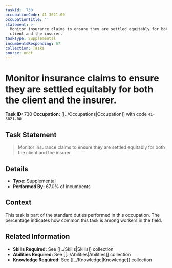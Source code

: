 ```yaml
---
taskId: '730'
occupationCode: 41-3021.00
occupationTitle: ''
statement: >-
  Monitor insurance claims to ensure they are settled equitably for both the
  client and the insurer.
taskType: Supplemental
incumbentsResponding: 67
collection: Tasks
source: onet
---
```

# Monitor insurance claims to ensure they are settled equitably for both the client and the insurer.

**Task ID:** 730
**Occupation:** [[../Occupations|Occupation]] with code `41-3021.00`

## Task Statement

> Monitor insurance claims to ensure they are settled equitably for both the client and the insurer.

## Details

- **Type:** Supplemental
- **Performed By:** 67.0% of incumbents

## Context

This task is part of the standard duties performed in this occupation. The percentage indicates how common this task is among workers in the field.

## Related Information

- **Skills Required:** See [[../Skills|Skills]] collection
- **Abilities Required:** See [[../Abilities|Abilities]] collection
- **Knowledge Required:** See [[../Knowledge|Knowledge]] collection
